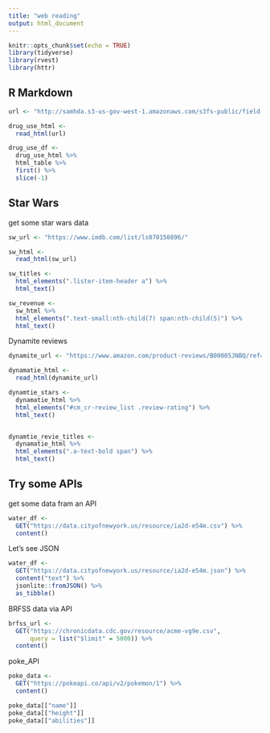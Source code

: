 ```yaml
---
title: "web reading"
output: html_document
---
```


```r
knitr::opts_chunk$set(echo = TRUE)
library(tidyverse)
library(rvest)
library(httr)
```

## R Markdown



```r
url <- "http://samhda.s3-us-gov-west-1.amazonaws.com/s3fs-public/field-uploads/2k15StateFiles/NSDUHsaeShortTermCHG2015.htm"

drug_use_html <- 
  read_html(url)

drug_use_df <- 
  drug_use_html %>% 
  html_table %>% 
  first() %>% 
  slice(-1)
```

## Star Wars
get some star wars data
```r
sw_url <- "https://www.imdb.com/list/ls070150896/"

sw_html <- 
  read_html(sw_url)

sw_titles <- 
  html_elements(".lister-item-header a") %>% 
  html_text()

sw_revenue <-  
  sw_html %>%
  html_elements(".text-small:nth-child(7) span:nth-child(5)") %>%
  html_text()


```
Dynamite reviews

```r
dynamite_url <- "https://www.amazon.com/product-reviews/B00005JNBQ/ref=cm_cr_arp_d_viewopt_rvwer?ie=UTF8&reviewerType=avp_only_reviews&sortBy=recent&pageNumber=1"

dynamatie_html <- 
  read_html(dynamite_url)

dynamtie_stars <- 
  dynamatie_html %>% 
  html_elements("#cm_cr-review_list .review-rating") %>% 
  html_text()


dynamtie_revie_titles <- 
  dynamatie_html %>% 
  html_elements(".a-text-bold span") %>% 
  html_text()
```
## Try some APIs
get some data fram an API
```r
water_df <- 
  GET("https://data.cityofnewyork.us/resource/ia2d-e54m.csv") %>% 
  content()
```
Let's see JSON
```r
water_df <- 
  GET("https://data.cityofnewyork.us/resource/ia2d-e54m.json") %>% 
  content("text") %>% 
  jsonlite::fromJSON() %>% 
  as_tibble()
```

BRFSS data via API
```r
brfss_url <- 
  GET("https://chronicdata.cdc.gov/resource/acme-vg9e.csv",
      query = list("$limit" = 5000)) %>% 
  content()
```

poke_API
```r
poke_data <- 
  GET("https://pokeapi.co/api/v2/pokemon/1") %>% 
  content()

poke_data[["name"]]
poke_data[["height"]]
poke_data[["abilities"]]
```

